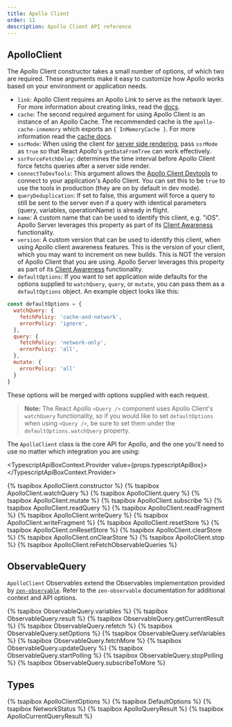 ```yaml
---
title: Apollo Client
order: 11
description: Apollo Client API reference
---
```


## ApolloClient

The Apollo Client constructor takes a small number of options, of which two are required. These arguments make it easy to customize how Apollo works based on your environment or application needs.

- `link`: Apollo Client requires an Apollo Link to serve as the network layer. For more information about creating links, read the [docs](/docs/link).
- `cache`: The second required argument for using Apollo Client is an instance of an Apollo Cache. The recommended cache is the `apollo-cache-inmemory` which exports an `{ InMemoryCache }`. For more information read the [cache docs](../advanced/caching.html).
- `ssrMode`: When using the client for [server side rendering](../features/server-side-rendering.html), pass `ssrMode` as `true` so that React Apollo's `getDataFromTree` can work effectively.
- `ssrForceFetchDelay`: determines the time interval before Apollo Client force fetchs queries after a server side render.
- `connectToDevTools`: This argument allows the [Apollo Client Devtools](../features/developer-tooling.html) to connect to your application's Apollo Client. You can set this to be `true` to use the tools in production (they are on by default in dev mode).
- `queryDeduplication`: If set to false, this argument will force a query to still be sent to the server even if a query with identical parameters (query, variables, operationName) is already in flight.
- `name`: A custom name that can be used to identify this client, e.g. "iOS". Apollo Server leverages this property as part of its [Client Awareness](/docs/apollo-server/v2/features/metrics.html#Client-Awareness) functionality.
- `version`: A custom version that can be used to identify this client, when using Apollo client awareness features. This is the version of your client, which you may want to increment on new builds. This is NOT the version of Apollo Client that you are using. Apollo Server leverages this property as part of its [Client Awareness](/docs/apollo-server/v2/features/metrics.html#Client-Awareness) functionality.
- `defaultOptions`: If you want to set application wide defaults for the options supplied to `watchQuery`, `query`, or `mutate`, you can pass them as a `defaultOptions` object. An example object looks like this:

```js
const defaultOptions = {
  watchQuery: {
    fetchPolicy: 'cache-and-network',
    errorPolicy: 'ignore',
  },
  query: {
    fetchPolicy: 'network-only',
    errorPolicy: 'all',
  },
  mutate: {
    errorPolicy: 'all'
  }
}
```

These options will be merged with options supplied with each request.

> **Note:** The React Apollo `<Query />` component uses Apollo Client's `watchQuery` functionality, so if you would like to set `defaultOptions` when using `<Query />`, be sure to set them under the `defaultOptions.watchQuery` property.

The `ApolloClient` class is the core API for Apollo, and the one you'll need to use no matter which integration you are using:


<TypescriptApiBoxContext.Provider value={props.typescriptApiBox}>
  <TypescriptApiBox name="ApolloClient.constructor" />
  <TypescriptApiBox name="ApolloClient.watchQuery" />
  <TypescriptApiBox name="ApolloClient.query" />
</TypescriptApiBoxContext.Provider>

{% tsapibox ApolloClient.constructor %}
{% tsapibox ApolloClient.watchQuery %}
{% tsapibox ApolloClient.query %}
{% tsapibox ApolloClient.mutate %}
{% tsapibox ApolloClient.subscribe %}
{% tsapibox ApolloClient.readQuery %}
{% tsapibox ApolloClient.readFragment %}
{% tsapibox ApolloClient.writeQuery %}
{% tsapibox ApolloClient.writeFragment %}
{% tsapibox ApolloClient.resetStore %}
{% tsapibox ApolloClient.onResetStore %}
{% tsapibox ApolloClient.clearStore %}
{% tsapibox ApolloClient.onClearStore %}
{% tsapibox ApolloClient.stop %}
{% tsapibox ApolloClient.reFetchObservableQueries %}

## ObservableQuery

`ApolloClient` Observables extend the Observables implementation provided by [`zen-observable`](https://github.com/zenparsing/zen-observable). Refer to the `zen-observable` documentation for additional context and API options.

{% tsapibox ObservableQuery.variables %}
{% tsapibox ObservableQuery.result %}
{% tsapibox ObservableQuery.getCurrentResult %}
{% tsapibox ObservableQuery.refetch %}
{% tsapibox ObservableQuery.setOptions %}
{% tsapibox ObservableQuery.setVariables %}
{% tsapibox ObservableQuery.fetchMore %}
{% tsapibox ObservableQuery.updateQuery %}
{% tsapibox ObservableQuery.startPolling %}
{% tsapibox ObservableQuery.stopPolling %}
{% tsapibox ObservableQuery.subscribeToMore %}

## Types

{% tsapibox ApolloClientOptions %}
{% tsapibox DefaultOptions %}
{% tsapibox NetworkStatus %}
{% tsapibox ApolloQueryResult %}
{% tsapibox ApolloCurrentQueryResult %}
